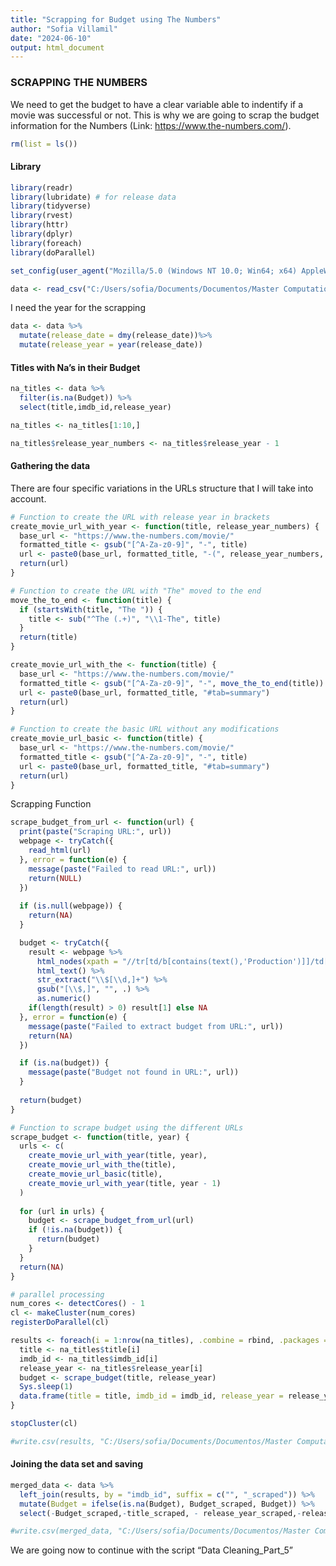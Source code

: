 ```yaml
---
title: "Scrapping for Budget using The Numbers"
author: "Sofia Villamil"
date: "2024-06-10"
output: html_document
---
```


### SCRAPPING THE NUMBERS

We need to get the budget to have a clear variable able to indentify if a movie was successful or not. This is why we are going to scrap the budget information for the Numbers (Link: <https://www.the-numbers.com/>).

```r
rm(list = ls())
```

#### Library

```r
library(readr)
library(lubridate) # for release data
library(tidyverse)
library(rvest)
library(httr)
library(dplyr)
library(foreach)
library(doParallel)
```

```r
set_config(user_agent("Mozilla/5.0 (Windows NT 10.0; Win64; x64) AppleWebKit/537.36 (KHTML, like Gecko) Chrome/121.0.0.0 Safari/537.36; Sofia Villamil / sofia.v1999@gmail.com")) # set your user agent here
```

```r
data <- read_csv("C:/Users/sofia/Documents/Documentos/Master Computational Social Sciences/TFM/Master Thesis/Scrapping and Data Part 2/data_final.csv", show_col_types = FALSE)

```

I need the year for the scrapping

```r
data <- data %>%
  mutate(release_date = dmy(release_date))%>%
  mutate(release_year = year(release_date))
```

#### Titles with Na's in their Budget

```r
na_titles <- data %>% 
  filter(is.na(Budget)) %>% 
  select(title,imdb_id,release_year)
```

```r
na_titles <- na_titles[1:10,]
```

```r
na_titles$release_year_numbers <- na_titles$release_year - 1
```

#### Gathering the data

There are four specific variations in the URLs structure that I will take into account.

```r
# Function to create the URL with release year in brackets
create_movie_url_with_year <- function(title, release_year_numbers) {
  base_url <- "https://www.the-numbers.com/movie/"
  formatted_title <- gsub("[^A-Za-z0-9]", "-", title)
  url <- paste0(base_url, formatted_title, "-(", release_year_numbers, ")#tab=summary")
  return(url)
}

# Function to create the URL with "The" moved to the end
move_the_to_end <- function(title) {
  if (startsWith(title, "The ")) {
    title <- sub("^The (.+)", "\\1-The", title)
  }
  return(title)
}

create_movie_url_with_the <- function(title) {
  base_url <- "https://www.the-numbers.com/movie/"
  formatted_title <- gsub("[^A-Za-z0-9]", "-", move_the_to_end(title))
  url <- paste0(base_url, formatted_title, "#tab=summary")
  return(url)
}

# Function to create the basic URL without any modifications
create_movie_url_basic <- function(title) {
  base_url <- "https://www.the-numbers.com/movie/"
  formatted_title <- gsub("[^A-Za-z0-9]", "-", title)
  url <- paste0(base_url, formatted_title, "#tab=summary")
  return(url)
}

```

Scrapping Function

```r
scrape_budget_from_url <- function(url) {
  print(paste("Scraping URL:", url)) 
  webpage <- tryCatch({
    read_html(url)
  }, error = function(e) {
    message(paste("Failed to read URL:", url))
    return(NULL)
  })
  
  if (is.null(webpage)) {
    return(NA)
  }

  budget <- tryCatch({
    result <- webpage %>%
      html_nodes(xpath = "//tr[td/b[contains(text(),'Production')]]/td[2]") %>%
      html_text() %>%
      str_extract("\\$[\\d,]+") %>%
      gsub("[\\$,]", "", .) %>%
      as.numeric()
    if(length(result) > 0) result[1] else NA
  }, error = function(e) {
    message(paste("Failed to extract budget from URL:", url))
    return(NA)
  })

  if (is.na(budget)) {
    message(paste("Budget not found in URL:", url))
  }
  
  return(budget)
}

# Function to scrape budget using the different URLs
scrape_budget <- function(title, year) {
  urls <- c(
    create_movie_url_with_year(title, year),
    create_movie_url_with_the(title),
    create_movie_url_basic(title),
    create_movie_url_with_year(title, year - 1)  
  )
  
  for (url in urls) {
    budget <- scrape_budget_from_url(url)
    if (!is.na(budget)) {
      return(budget)
    }
  }
  return(NA)
}

# parallel processing
num_cores <- detectCores() - 1
cl <- makeCluster(num_cores)
registerDoParallel(cl)

results <- foreach(i = 1:nrow(na_titles), .combine = rbind, .packages = c('rvest', 'stringr', 'dplyr')) %dopar% {
  title <- na_titles$title[i]
  imdb_id <- na_titles$imdb_id[i]
  release_year <- na_titles$release_year[i]
  budget <- scrape_budget(title, release_year)
  Sys.sleep(1)  
  data.frame(title = title, imdb_id = imdb_id, release_year = release_year, Budget = budget, stringsAsFactors = FALSE)
}

stopCluster(cl)

```


```r
#write.csv(results, "C:/Users/sofia/Documents/Documentos/Master Computational Social Sciences/TFM/Master Thesis/Scrapping and Data Part 2/scrapping_url_1.csv",row.names = FALSE)

```

#### Joining the data set and saving

```r
merged_data <- data %>%
  left_join(results, by = "imdb_id", suffix = c("", "_scraped")) %>%
  mutate(Budget = ifelse(is.na(Budget), Budget_scraped, Budget)) %>%
  select(-Budget_scraped,-title_scraped, - release_year_scraped,-release_year)
```

```r
#write.csv(merged_data, "C:/Users/sofia/Documents/Documentos/Master Computational Social Sciences/TFM/Master Thesis/Scrapping and Data Part 2/data_final_3.csv",row.names = FALSE)

```
We are going now to continue with the script "Data Cleaning_Part_5"
